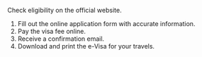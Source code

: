 Check eligibility on the official website.

1. Fill out the online application form with accurate information.
2. Pay the visa fee online.
3. Receive a confirmation email.
4. Download and print the e-Visa for your travels.
